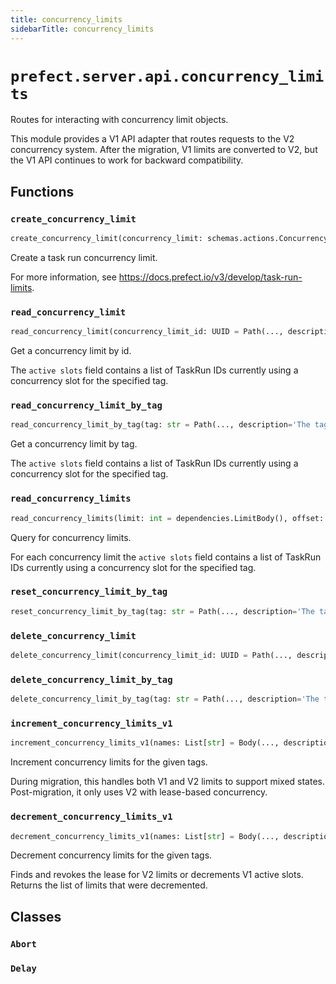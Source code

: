 ```yaml
---
title: concurrency_limits
sidebarTitle: concurrency_limits
---
```


# `prefect.server.api.concurrency_limits`



Routes for interacting with concurrency limit objects.

This module provides a V1 API adapter that routes requests to the V2 concurrency
system. After the migration, V1 limits are converted to V2, but the V1 API
continues to work for backward compatibility.


## Functions

### `create_concurrency_limit` <sup><a href="https://github.com/PrefectHQ/prefect/blob/main/src/prefect/server/api/concurrency_limits.py#L40" target="_blank"><Icon icon="github" style="width: 14px; height: 14px;" /></a></sup>

```python
create_concurrency_limit(concurrency_limit: schemas.actions.ConcurrencyLimitCreate, response: Response, db: PrefectDBInterface = Depends(provide_database_interface)) -> schemas.core.ConcurrencyLimit
```


Create a task run concurrency limit.

For more information, see https://docs.prefect.io/v3/develop/task-run-limits.


### `read_concurrency_limit` <sup><a href="https://github.com/PrefectHQ/prefect/blob/main/src/prefect/server/api/concurrency_limits.py#L99" target="_blank"><Icon icon="github" style="width: 14px; height: 14px;" /></a></sup>

```python
read_concurrency_limit(concurrency_limit_id: UUID = Path(..., description='The concurrency limit id', alias='id'), db: PrefectDBInterface = Depends(provide_database_interface)) -> schemas.core.ConcurrencyLimit
```


Get a concurrency limit by id.

The `active slots` field contains a list of TaskRun IDs currently using a
concurrency slot for the specified tag.


### `read_concurrency_limit_by_tag` <sup><a href="https://github.com/PrefectHQ/prefect/blob/main/src/prefect/server/api/concurrency_limits.py#L145" target="_blank"><Icon icon="github" style="width: 14px; height: 14px;" /></a></sup>

```python
read_concurrency_limit_by_tag(tag: str = Path(..., description='The tag name', alias='tag'), db: PrefectDBInterface = Depends(provide_database_interface)) -> schemas.core.ConcurrencyLimit
```


Get a concurrency limit by tag.

The `active slots` field contains a list of TaskRun IDs currently using a
concurrency slot for the specified tag.


### `read_concurrency_limits` <sup><a href="https://github.com/PrefectHQ/prefect/blob/main/src/prefect/server/api/concurrency_limits.py#L188" target="_blank"><Icon icon="github" style="width: 14px; height: 14px;" /></a></sup>

```python
read_concurrency_limits(limit: int = dependencies.LimitBody(), offset: int = Body(0, ge=0), db: PrefectDBInterface = Depends(provide_database_interface)) -> Sequence[schemas.core.ConcurrencyLimit]
```


Query for concurrency limits.

For each concurrency limit the `active slots` field contains a list of TaskRun IDs
currently using a concurrency slot for the specified tag.


### `reset_concurrency_limit_by_tag` <sup><a href="https://github.com/PrefectHQ/prefect/blob/main/src/prefect/server/api/concurrency_limits.py#L238" target="_blank"><Icon icon="github" style="width: 14px; height: 14px;" /></a></sup>

```python
reset_concurrency_limit_by_tag(tag: str = Path(..., description='The tag name'), slot_override: Optional[List[UUID]] = Body(None, embed=True, description='Manual override for active concurrency limit slots.'), db: PrefectDBInterface = Depends(provide_database_interface)) -> None
```

### `delete_concurrency_limit` <sup><a href="https://github.com/PrefectHQ/prefect/blob/main/src/prefect/server/api/concurrency_limits.py#L311" target="_blank"><Icon icon="github" style="width: 14px; height: 14px;" /></a></sup>

```python
delete_concurrency_limit(concurrency_limit_id: UUID = Path(..., description='The concurrency limit id', alias='id'), db: PrefectDBInterface = Depends(provide_database_interface)) -> None
```

### `delete_concurrency_limit_by_tag` <sup><a href="https://github.com/PrefectHQ/prefect/blob/main/src/prefect/server/api/concurrency_limits.py#L369" target="_blank"><Icon icon="github" style="width: 14px; height: 14px;" /></a></sup>

```python
delete_concurrency_limit_by_tag(tag: str = Path(..., description='The tag name'), db: PrefectDBInterface = Depends(provide_database_interface)) -> None
```

### `increment_concurrency_limits_v1` <sup><a href="https://github.com/PrefectHQ/prefect/blob/main/src/prefect/server/api/concurrency_limits.py#L435" target="_blank"><Icon icon="github" style="width: 14px; height: 14px;" /></a></sup>

```python
increment_concurrency_limits_v1(names: List[str] = Body(..., description='The tags to acquire a slot for'), task_run_id: UUID = Body(..., description='The ID of the task run acquiring the slot'), db: PrefectDBInterface = Depends(provide_database_interface)) -> List[MinimalConcurrencyLimitResponse]
```


Increment concurrency limits for the given tags.

During migration, this handles both V1 and V2 limits to support mixed states.
Post-migration, it only uses V2 with lease-based concurrency.


### `decrement_concurrency_limits_v1` <sup><a href="https://github.com/PrefectHQ/prefect/blob/main/src/prefect/server/api/concurrency_limits.py#L570" target="_blank"><Icon icon="github" style="width: 14px; height: 14px;" /></a></sup>

```python
decrement_concurrency_limits_v1(names: List[str] = Body(..., description='The tags to release a slot for'), task_run_id: UUID = Body(..., description='The ID of the task run releasing the slot'), db: PrefectDBInterface = Depends(provide_database_interface)) -> List[MinimalConcurrencyLimitResponse]
```


Decrement concurrency limits for the given tags.

Finds and revokes the lease for V2 limits or decrements V1 active slots.
Returns the list of limits that were decremented.


## Classes

### `Abort` <sup><a href="https://github.com/PrefectHQ/prefect/blob/main/src/prefect/server/api/concurrency_limits.py#L423" target="_blank"><Icon icon="github" style="width: 14px; height: 14px;" /></a></sup>

### `Delay` <sup><a href="https://github.com/PrefectHQ/prefect/blob/main/src/prefect/server/api/concurrency_limits.py#L428" target="_blank"><Icon icon="github" style="width: 14px; height: 14px;" /></a></sup>
